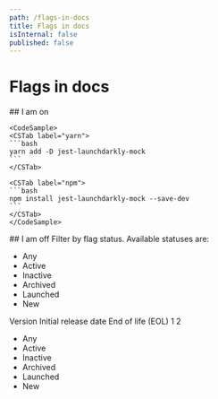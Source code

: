 ```yaml
---
path: /flags-in-docs
title: Flags in docs
isInternal: false
published: false
---
```


# Flags in docs

<Feature flag={docsDemoFlagBoolean} showWhenVariation={true}>
## I am on

    <CodeSample>
    <CSTab label="yarn">
    ```bash
    yarn add -D jest-launchdarkly-mock
    ```
    </CSTab>

    <CSTab label="npm">
    ```bash
    npm install jest-launchdarkly-mock --save-dev
    ```
    </CSTab>
    </CodeSample>

</Feature>

<Feature flag={docsDemoFlagBoolean} showWhenVariation={false}>
## I am off
</Feature>

<TableCell>
  Filter by flag status. Available statuses are:
  <ul>
  <li>Any</li>
  <li>Active</li>
  <li>Inactive</li>
  <li>Archived</li>
  <li>Launched</li>
  <li>New</li>
  </ul>
</TableCell>



<Feature flag={docsDemoFlagBoolean} showWhenVariation={true}>
  <Table>
    <TableHeader>
      <TableHeadCell>Version</TableHeadCell>
      <TableHeadCell>Initial release date</TableHeadCell>
      <TableHeadCell>End of life (EOL)</TableHeadCell>
    </TableHeader>
    <TableBody>
      <TableRow>
        <TableCell>1</TableCell>
        <TableCell>2</TableCell>
        <TableCell>
          <ul>
            <li>Any</li>
            <li>Active</li>
            <li>Inactive</li>
            <li>Archived</li>
            <li>Launched</li>
            <li>New</li>
          </ul>
        </TableCell>
      </TableRow>
    </TableBody>
  </Table>
</Feature>